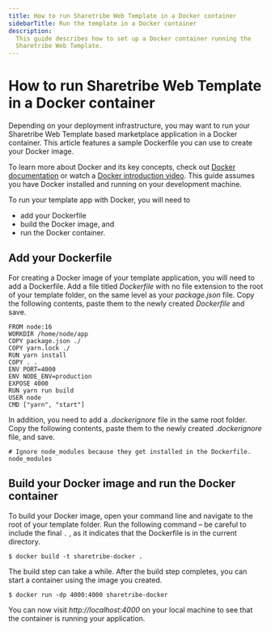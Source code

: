 ```yaml
---
title: How to run Sharetribe Web Template in a Docker container
sidebarTitle: Run the template in a Docker container
description:
  This guide describes how to set up a Docker container running the
  Sharetribe Web Template.
---
```



# How to run Sharetribe Web Template in a Docker container

Depending on your deployment infrastructure, you may want to run your
Sharetribe Web Template based marketplace application in a Docker
container. This article features a sample Dockerfile you can use to
create your Docker image.

<Callout>

To learn more about Docker and its key concepts, check out
[Docker documentation](https://docs.docker.com/) or watch a
[Docker introduction video](https://youtu.be/pTFZFxd4hOI). This guide
assumes you have Docker installed and running on your development
machine.

</Callout>

To run your template app with Docker, you will need to

- add your Dockerfile
- build the Docker image, and
- run the Docker container.

## Add your Dockerfile

For creating a Docker image of your template application, you will need
to add a Dockerfile. Add a file titled _Dockerfile_ with no file
extension to the root of your template folder, on the same level as your
_package.json_ file. Copy the following contents, paste them to the
newly created _Dockerfile_ and save.

```
FROM node:16
WORKDIR /home/node/app
COPY package.json ./
COPY yarn.lock ./
RUN yarn install
COPY . .
ENV PORT=4000
ENV NODE_ENV=production
EXPOSE 4000
RUN yarn run build
USER node
CMD ["yarn", "start"]
```

In addition, you need to add a _.dockerignore_ file in the same root
folder. Copy the following contents, paste them to the newly created
._dockerignore_ file, and save.

```
# Ignore node_modules because they get installed in the Dockerfile.
node_modules
```

## Build your Docker image and run the Docker container

To build your Docker image, open your command line and navigate to the
root of your template folder. Run the following command – be careful to
include the final `.` , as it indicates that the Dockerfile is in the
current directory.

```shell
$ docker build -t sharetribe-docker .
```

The build step can take a while. After the build step completes, you can
start a container using the image you created.

```shell
$ docker run -dp 4000:4000 sharetribe-docker
```

You can now visit _http://localhost:4000_ on your local machine to see
that the container is running your application.
